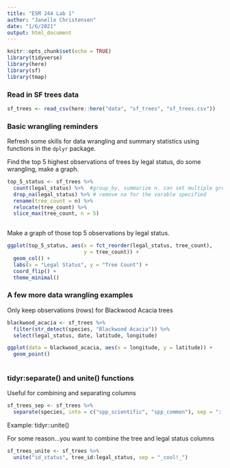 ```yaml
---
title: "ESM 244 Lab 1"
author: "Janelle Christensen"
date: "1/6/2021"
output: html_document
---
```


```r
knitr::opts_chunk$set(echo = TRUE)
library(tidyverse)
library(here)
library(sf)
library(tmap)
```

### Read in SF trees data

```r

sf_trees <- read_csv(here::here("data", "sf_trees", "sf_trees.csv"))

```
### Basic wrangling reminders

Refresh some skills for data wrangling and summary statistics using functions in the `dplyr` package.

Find the top 5 highest observations of trees by legal status, do some wrangling, make a graph.

```r

top_5_status <- sf_trees %>% 
  count(legal_status) %>%  #group_by, summarize n. can set multiple group levels
  drop_na(legal_status) %>% # remove na for the varable specified
  rename(tree_count = n) %>% 
  relocate(tree_count) %>% 
  slice_max(tree_count, n = 5)
  
```

Make a graph of those top 5 observations by legal status.

```r

ggplot(top_5_status, aes(x = fct_reorder(legal_status, tree_count), 
                         y = tree_count)) +
  geom_col() +
  labs(x = "Legal Status", y = "Tree Count") +
  coord_flip() +
  theme_minimal()

```

### A few more data wrangling examples

Only keep observations (rows) for Blackwood Acacia trees

```r
blackwood_acacia <- sf_trees %>% 
  filter(str_detect(species, "Blackwood Acacia")) %>% 
  select(legal_status, date, latitude, longitude)

ggplot(data = blackwood_acacia, aes(x = longitude, y = latitude)) +
  geom_point()
  
```

### tidyr:separate() and unite() functions

Useful for combining and separating columns

```r

sf_trees_sep <- sf_trees %>% 
  separate(species, into = c("spp_scientific", "spp_common"), sep = "::")

```

Example: tidyr::unite()

For some reason...you want to combine the tree and legal status columns

```r

sf_trees_unite <- sf_trees %>% 
  unite("id_status", tree_id:legal_status, sep = "_cool!_")
```


